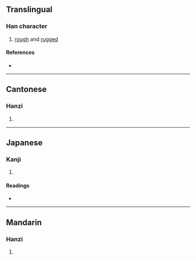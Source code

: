 {{character info/new}}
==Translingual==

===Han character===
{{Han char|rn=9|rad=人|as=13|sn=15|four=24281|canj=ODDO|ids=⿰亻楚}}

# [[rough]] and [[rugged]]

====References====
* {{Han ref|kx=0119.160|dkj=01193|hdz=10223.150|uh=510A|ud=20746|bh=E4F1|bd=58609}}

----

==Cantonese==

===Hanzi===
{{yue-hanzi|jyut=[[co3]]|y=cho3}}

# {{defn|lang=yue|sort=人13}}

----

==Japanese==

===Kanji===
{{ja-kanji|grade=|rs=人13}}

# {{defn|lang=ja|sort=人13}}

====Readings====
* {{ja-readings|on=[[しょ]] (sho)|kun=[[しぶる]] (shiburu)}}

----

==Mandarin==

===Hanzi===
{{cmn-hanzi|pin=[[chù]] ([[chu4]])|wg=ch'u<sup>4</sup>}}

# {{defn|lang=cmn|sort=人13}}